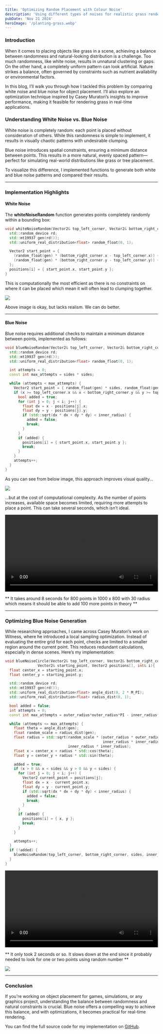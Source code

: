 ```yaml
---
title: 'Optimizing Random Placement with Colour Noise'
description: 'Using different types of noises for realistic grass rendering'
pubDate: 'Nov 21 2024'
heroImage: '/planting-grass.webp'
---
```


### Introduction

When it comes to placing objects like grass in a scene, achieving a balance between randomness and natural-looking distribution is a challenge. Too much randomness, like white noise, results in unnatural clustering or gaps. On the other hand, a completely uniform pattern can look artificial. Nature strikes a balance, often governed by constraints such as nutrient availability or environmental factors.

In this blog, I’ll walk you through how I tackled this problem by comparing white noise and blue noise for object placement. I’ll also explore an optimization technique inspired by Casey Muratori’s insights to improve performance, making it feasible for rendering grass in real-time applications.

### Understanding White Noise vs. Blue Noise

White noise is completely random: each point is placed without consideration of others. While this randomness is simple to implement, it results in visually chaotic patterns with undesirable clumping. 

Blue noise introduces spatial constraints, ensuring a minimum distance between points. This results in a more natural, evenly spaced pattern—perfect for simulating real-world distributions like grass or tree placement.

To visualize this difference, I implemented functions to generate both white and blue noise patterns and compared their results.

---

### Implementation Highlights

#### White Noise

The **whiteNoiseRandom** function generates points completely randomly within a bounding box:

```cpp
void whiteNoiseRandom(Vector2& top_left_corner, Vector2& bottom_right_corner, const int& sides, const float& inner_radius, Vector2 positions[], int& i) {
  std::random_device rd;
  std::mt19937 gen(rd());
  std::uniform_real_distribution<float> random_float(0, 1);

  Vector2 start_point = { 
    (random_float(gen) * (bottom_right_corner.x - top_left_corner.x)) + top_left_corner.x , 
    (random_float(gen) * (bottom_right_corner.y - top_left_corner.y)) + top_left_corner.y
  };
  positions[i] = { start_point.x, start_point.y };
}
```

This is computationally the most efficient as there is no constraints on where it can be placed which mean it will often lead to clumping together.

<div class="center"> <img src="/white_noise_grass.png" /> </div>

Above image is okay, but lacks realism. We can do better.

---

#### Blue Noise

Blue noise requires additional checks to maintain a minimum distance between points, implemented as follows:

```cpp
void blueNoiseRandom(Vector2& top_left_corner, Vector2& bottom_right_corner, const int& sides, const float& inner_radius, Vector2 positions[], int& i) {
  std::random_device rd;
  std::mt19937 gen(rd());
  std::uniform_real_distribution<float> random_float(0, 1);

  int attempts = 0;
  const int max_attempts = sides * sides;

  while (attempts < max_attempts) {
    Vector2 start_point = { random_float(gen) * sides, random_float(gen) * sides };
    if (x >= top_left_corner.x && x < bottom_right_corner.y && y >= top_left_corner.y && y < bottom_right_corner.y) {
      bool added = true;
      for (int j = 0; j < i; j++) {
        float dx = x - positions[j].x;
        float dy = y - positions[j].y;
        if (std::sqrt(dx * dx + dy * dy) < inner_radius) {
          added = false;
          break;
        }
      }
      if (added) {
        positions[i] = { start_point.x, start_point.y };
        break;
      }
    }
    attempts++;
  }
}
```

As you can see from below image, this approach improves visual quality... 

<div class="center"> <img src="/blue_noise_random.png" /> </div>

...but at the cost of computational complexity. As the number of points increases, available space becomes limited, requiring more attempts to place a point. This can take several seconds, which isn’t ideal.

<video width="100%" controls>
  <source src="/slow_blue.mp4" type="video/mp4" />
</video>

** It takes around 8 seconds for 800 points in 1000 x 800 with 30 radius which means it should be able to add 100 more points in theory **

---

### Optimizing Blue Noise Generation


While researching approaches, I came across Casey Muratori’s work on Witness, where he introduced a local sampling optimization. Instead of evaluating the entire grid for each point, checks are limited to a smaller region around the current point. This reduces redundant calculations, especially in dense scenes. Here’s my implementation:

```cpp
void blueNoiseCircle(Vector2& top_left_corner, Vector2& bottom_right_corner, const int& sides, const float& inner_radius, const float& outer_radius,
               Vector2& starting_point, Vector2 positions[], int& i){
  float center_x = starting_point.x;
  float center_y = starting_point.y;

  std::random_device rd;
  std::mt19937 gen(rd());
  std::uniform_real_distribution<float> angle_dist(0, 2 * M_PI);
  std::uniform_real_distribution<float> radius_dist(0, 1);

  bool added = false;
  int attempts = 0;
  const int max_attempts = outer_radius*outer_radius*PI - inner_radius*inner_radius*PI;

  while (attempts <= max_attempts) {
    float theta = angle_dist(gen);
    float random_scale = radius_dist(gen);
    float radius = std::sqrt(random_scale * (outer_radius * outer_radius -
                                             inner_radius * inner_radius) +
                             inner_radius * inner_radius);
    float x = center_x + radius * std::cos(theta);
    float y = center_y + radius * std::sin(theta);

    added = true;
    if (x > 0 && x < sides && y > 0 && y < sides) {
      for (int j = 0; j < i; j++) {
        Vector2 current_point = positions[j];
        float dx = x - current_point.x;
        float dy = y - current_point.y;
        if (std::sqrt(dx * dx + dy * dy) < inner_radius) {
          added = false;
          break;
        }
      }
      if (added) { 
        positions[i] = { x, y };
        break;
      }
    }

    attempts++;
  }
  if (!added) {
    blueNoiseRandom(top_left_corner, bottom_right_corner, sides, inner_radius, positions, i);
  }
}
```

<video width="100%" controls>
  <source src="/fast_blue.mp4" type="video/mp4" />
</video>

** It only took 2 seconds or so. It slows down at the end since it probably needed to look for one or two points using random number **


<div class="center"> <img src="/blue_noises_optimal.png" /> </div>

---

### Conclusion

If you're working on object placement for games, simulations, or any graphics project, understanding the balance between randomness and natural constraints is crucial. Blue noise offers a compelling way to achieve this balance, and with optimizations, it becomes practical for real-time rendering.

You can find the full source code for my implementation on [GitHub](https://github.com/MrJuneJune/blog_sample_codes/tree/main/performance_tests/noises).
